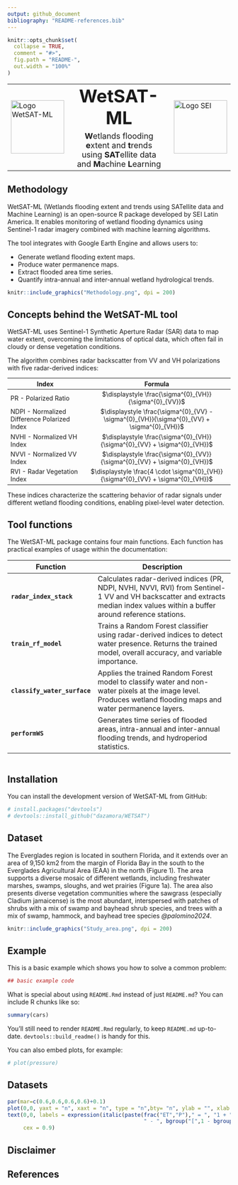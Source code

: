 ```yaml
---
output: github_document
bibliography: "README-references.bib"
---
```


<!-- README.md is generated from README.Rmd. Please edit that file -->

```r
knitr::opts_chunk$set(
  collapse = TRUE,
  comment = "#>",
  fig.path = "README-",
  out.width = "100%"
)
```


<div align="center">

<table>
<tr>
  <!-- Imagen izquierda -->
  <td><img src="WETSAT-ML_icon.png" alt="Logo WetSAT-ML" width="120"></td>
  
  <!-- Texto central -->
  <td align="center" style="vertical-align: middle; padding-left: 18px; padding-right: 18px; text-align: center;">
    <!-- Nuevo título arriba -->
    <span style="font-size: 40px; font-weight: bold; display: block; margin-bottom: 6px;">
      WetSAT-ML
    </span>
    <!-- Frase original abajo -->
    <span style="font-size: 18px;">
      <strong>W</strong>etlands flooding <strong>e</strong>xtent and <strong>t</strong>rends using 
      <strong>SAT</strong>ellite data and <strong>M</strong>achine <strong>L</strong>earning
    </span>
  </td>
  
  <!-- Imagen derecha -->
  <td><img src="LOGO_SEI.png" alt="Logo SEI" width="120"></td>
</tr>
</table>

</div>

## Methodology

WetSAT-ML (Wetlands flooding extent and trends using SATellite data and Machine Learning) is an open-source R package developed by SEI Latin America.
It enables monitoring of wetland flooding dynamics using Sentinel-1 radar imagery combined with machine learning algorithms.

The tool integrates with Google Earth Engine and allows users to:

* Generate wetland flooding extent maps.
* Produce water permanence maps.
* Extract flooded area time series.
* Quantify intra-annual and inter-annual wetland hydrological trends. 

```r
knitr::include_graphics("Methodology.png", dpi = 200)
```

## Concepts behind the WetSAT-ML tool
WetSAT-ML uses Sentinel-1 Synthetic Aperture Radar (SAR) data to map water extent, overcoming the limitations of optical data, which often fail in cloudy or dense vegetation conditions.

The algorithm combines radar backscatter from VV and VH polarizations with five radar-derived indices:

<div style="font-size:100%; width:100%; margin:auto;">

<table style="width:100%; font-size:100%; table-layout:fixed; word-wrap:break-word;">
<thead>
<tr>
<th style="text-align:center;">Index</th>
<th style="text-align:center;">Formula</th>
</tr>
</thead>
<tbody>
<tr>
<td style="text-align:left;">PR - Polarized Ratio</td>
<td style="text-align:center;">$\displaystyle \frac{\sigma^{0}_{VH}}{\sigma^{0}_{VV}}$</td>
</tr>
<tr>
<td style="text-align:left;">NDPI - Normalized Difference Polarized Index</td>
<td style="text-align:center;">$\displaystyle \frac{\sigma^{0}_{VV} - \sigma^{0}_{VH}}{\sigma^{0}_{VV} + \sigma^{0}_{VH}}$</td>
</tr>
<tr>
<td style="text-align:left;">NVHI - Normalized VH Index</td>
<td style="text-align:center;">$\displaystyle \frac{\sigma^{0}_{VH}}{\sigma^{0}_{VV} + \sigma^{0}_{VH}}$</td>
</tr>
<tr>
<td style="text-align:left;">NVVI - Normalized VV Index</td>
<td style="text-align:center;">$\displaystyle \frac{\sigma^{0}_{VV}}{\sigma^{0}_{VV} + \sigma^{0}_{VH}}$</td>
</tr>
<tr>
<td style="text-align:left;">RVI - Radar Vegetation Index</td>
<td style="text-align:center;">$\displaystyle \frac{4 \cdot \sigma^{0}_{VH}}{\sigma^{0}_{VV} + \sigma^{0}_{VH}}$</td>
</tr>
</tbody>
</table>

</div>

These indices characterize the scattering behavior of radar signals under different wetland flooding conditions, enabling pixel-level water detection.

## Tool functions
The WetSAT-ML package contains four main functions. Each function has practical examples of usage within the documentation:

| Function                     | Description                                                                                                                                                                    |
| ---------------------------- | ------------------------------------------------------------------------------------------------------------------------------------------------------------------------------ |
| **`radar_index_stack`**      | Calculates radar-derived indices (PR, NDPI, NVHI, NVVI, RVI) from Sentinel-1 VV and VH backscatter and extracts median index values within a buffer around reference stations. |
| **`train_rf_model`**         | Trains a Random Forest classifier using radar-derived indices to detect water presence. Returns the trained model, overall accuracy, and variable importance.              |
| **`classify_water_surface`** | Applies the trained Random Forest model to classify water and non-water pixels at the image level. Produces wetland flooding maps and water permanence layers.         |
| **`performWS`**              | Generates time series of flooded areas, intra-annual and inter-annual flooding trends, and hydroperiod statistics.                                                             |

```r

```

## Installation

You can install the development version of WetSAT-ML from GitHub:

```r
# install.packages("devtools")
# devtools::install_github("dazamora/WETSAT")
```

## Dataset
The Everglades region is located in southern Florida, and it extends over an area of 9,150 km2 from the margin of Florida Bay in the south to the Everglades Agricultural Area (EAA) in the north (Figure 1). The area supports a diverse mosaic of different wetlands, including freshwater marshes, swamps, sloughs, and wet prairies (Figure 1a). The area also presents diverse vegetation communities where the sawgrass (especially Cladium jamaicense) is the most abundant, interspersed with patches of shrubs with a mix of swamp and bayhead shrub species, and trees with a mix of swamp, hammock, and bayhead tree species *@palomino2024*.

```r
knitr::include_graphics("Study_area.png", dpi = 200)

```

## Example

This is a basic example which shows you how to solve a common problem:

```r

## basic example code
```

What is special about using `README.Rmd` instead of just `README.md`? You can include R chunks like so:

```r
summary(cars)
```

You'll still need to render `README.Rmd` regularly, to keep `README.md` up-to-date. `devtools::build_readme()` is handy for this.

You can also embed plots, for example:

```r
# plot(pressure)
```

## Datasets
```r
par(mar=c(0.6,0.6,0.6,0.6)+0.1)
plot(0,0, yaxt = "n", xaxt = "n", type = "n",bty= "n", ylab = "", xlab = "")
text(0,0, labels = expression(italic(paste(frac("ET","P")," = ", "1 + ", frac("PET","P"), 
                                           " - ", bgroup("[",1 - bgroup("(",frac("PET", "P"), ")")^(frac(1,1+alpha)), "]")^(1+alpha), "  [eq.2]", sep =""))), 
     cex = 0.9)
```

## Disclaimer


## References



